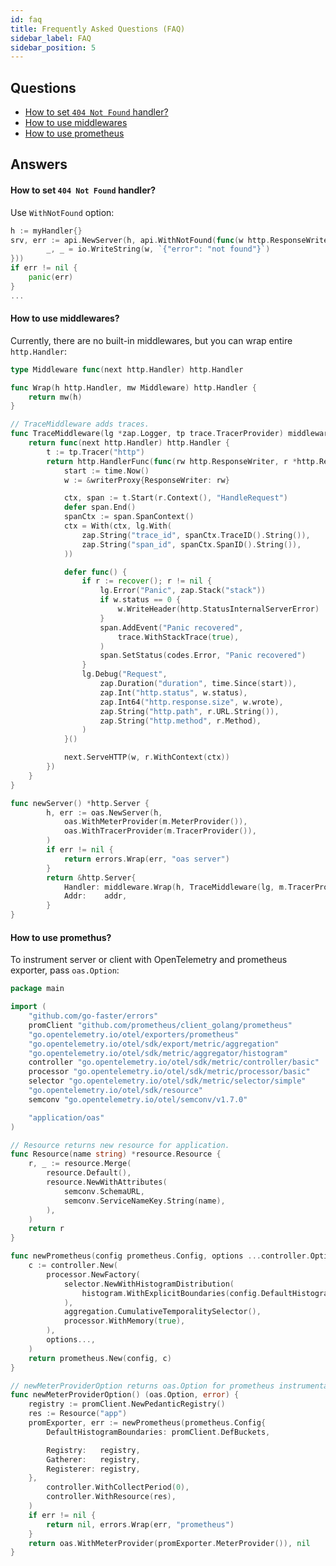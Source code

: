 ```yaml
---
id: faq
title: Frequently Asked Questions (FAQ)
sidebar_label: FAQ
sidebar_position: 5
---
```


## Questions
- [How to set `404 Not Found` handler?](#how-to-set-404-not-found-handler)
- [How to use middlewares](#how-to-use-middlewares)
- [How to use prometheus](#how-to-use-promethus)

## Answers

#### How to set `404 Not Found` handler?
Use `WithNotFound` option:
```go
h := myHandler{}
srv, err := api.NewServer(h, api.WithNotFound(func(w http.ResponseWriter, r *http.Request) {
		_, _ = io.WriteString(w, `{"error": "not found"}`)
}))
if err != nil {
	panic(err)
}
...
```

#### How to use middlewares?

Currently, there are no built-in middlewares, but you can wrap entire `http.Handler`:

```go
type Middleware func(next http.Handler) http.Handler

func Wrap(h http.Handler, mw Middleware) http.Handler {
	return mw(h)
}

// TraceMiddleware adds traces.
func TraceMiddleware(lg *zap.Logger, tp trace.TracerProvider) middleware.Middleware {
	return func(next http.Handler) http.Handler {
		t := tp.Tracer("http")
		return http.HandlerFunc(func(rw http.ResponseWriter, r *http.Request) {
			start := time.Now()
			w := &writerProxy{ResponseWriter: rw}

			ctx, span := t.Start(r.Context(), "HandleRequest")
			defer span.End()
			spanCtx := span.SpanContext()
			ctx = With(ctx, lg.With(
				zap.String("trace_id", spanCtx.TraceID().String()),
				zap.String("span_id", spanCtx.SpanID().String()),
			))

			defer func() {
				if r := recover(); r != nil {
					lg.Error("Panic", zap.Stack("stack"))
					if w.status == 0 {
						w.WriteHeader(http.StatusInternalServerError)
					}
					span.AddEvent("Panic recovered",
						trace.WithStackTrace(true),
					)
					span.SetStatus(codes.Error, "Panic recovered")
				}
				lg.Debug("Request",
					zap.Duration("duration", time.Since(start)),
					zap.Int("http.status", w.status),
					zap.Int64("http.response.size", w.wrote),
					zap.String("http.path", r.URL.String()),
					zap.String("http.method", r.Method),
				)
			}()

			next.ServeHTTP(w, r.WithContext(ctx))
		})
	}
}

func newServer() *http.Server {
		h, err := oas.NewServer(h,
			oas.WithMeterProvider(m.MeterProvider()),
			oas.WithTracerProvider(m.TracerProvider()),
		)
		if err != nil {
			return errors.Wrap(err, "oas server")
		}
		return &http.Server{
			Handler: middleware.Wrap(h, TraceMiddleware(lg, m.TracerProvider())),
			Addr:    addr,
		}
}
```


#### How to use promethus?

To instrument server or client with OpenTelemetry and prometheus exporter, pass `oas.Option`:

```go
package main

import (
	"github.com/go-faster/errors"
	promClient "github.com/prometheus/client_golang/prometheus"
	"go.opentelemetry.io/otel/exporters/prometheus"
	"go.opentelemetry.io/otel/sdk/export/metric/aggregation"
	"go.opentelemetry.io/otel/sdk/metric/aggregator/histogram"
	controller "go.opentelemetry.io/otel/sdk/metric/controller/basic"
	processor "go.opentelemetry.io/otel/sdk/metric/processor/basic"
	selector "go.opentelemetry.io/otel/sdk/metric/selector/simple"
	"go.opentelemetry.io/otel/sdk/resource"
	semconv "go.opentelemetry.io/otel/semconv/v1.7.0"

	"application/oas"
)

// Resource returns new resource for application.
func Resource(name string) *resource.Resource {
	r, _ := resource.Merge(
		resource.Default(),
		resource.NewWithAttributes(
			semconv.SchemaURL,
			semconv.ServiceNameKey.String(name),
		),
	)
	return r
}

func newPrometheus(config prometheus.Config, options ...controller.Option) (*prometheus.Exporter, error) {
	c := controller.New(
		processor.NewFactory(
			selector.NewWithHistogramDistribution(
				histogram.WithExplicitBoundaries(config.DefaultHistogramBoundaries),
			),
			aggregation.CumulativeTemporalitySelector(),
			processor.WithMemory(true),
		),
		options...,
	)
	return prometheus.New(config, c)
}

// newMeterProviderOption returns oas.Option for prometheus instrumentation.
func newMeterProviderOption() (oas.Option, error) {
	registry := promClient.NewPedanticRegistry()
	res := Resource("app")
	promExporter, err := newPrometheus(prometheus.Config{
		DefaultHistogramBoundaries: promClient.DefBuckets,

		Registry:   registry,
		Gatherer:   registry,
		Registerer: registry,
	},
		controller.WithCollectPeriod(0),
		controller.WithResource(res),
	)
	if err != nil {
		return nil, errors.Wrap(err, "prometheus")
	}
	return oas.WithMeterProvider(promExporter.MeterProvider()), nil
}
```
